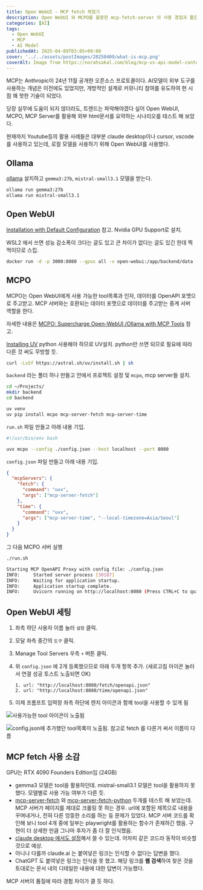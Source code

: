 ```yaml
---
title: Open WebUI - MCP fetch 체험기
description: Open WebUI 와 MCPO를 활용한 mcp-fetch-server 의 사용 경험과 짦은 소감
categories: [AI]
tags:
  - Open WebUI
  - MCP
  - AI Model
publishedAt: 2025-04-09T03:05+09:00
cover: '../../assets/postImages/20250409/what-is-mcp.png'
coverAlt: Image from https://norahsakal.com/blog/mcp-vs-api-model-context-protocol-explained/
---
```


MCP는 Anthropic이 24년 11월 공개한 오픈소스 프로토콜이다. AI모델이 외부 도구를 사용하는 개념은 이전에도 있었지만, 개방적인 설계로 커뮤니티 참여를 유도하여 현 시점 꽤 핫한 기술이 되었다.

당장 실무에 도움이 되지 않더라도, 트렌드는 파악해야겠다 싶어 Open WebUI, MCPO, MCP Server를 활용해 외부 html문서를 요약하는 시나리오를 테스트 해 보았다.

현재까지 Youtube등의 활용 사례들은 대부분 claude desktop이나 cursor, vscode를 사용하고 있는데, 로컬 모델을 사용하기 위해 Open WebUI를 사용했다.

## Ollama

[ollama](https://ollama.com) 설치하고 `gemma3:27b`, `mistral-small3.1` 모델을 받는다.

```bash
ollama run gemma3:27b
ollama run mistral-small3.1
```

## Open WebUI

[Installation with Default Configuration](https://github.com/open-webui/open-webui?tab=readme-ov-file#installation-with-default-configuration) 참고. Nvidia GPU Support로 설치.

WSL2 에서 쓰면 성능 감소폭이 크다는 글도 있고 큰 차이가 없다는 글도 있긴 한데 찍먹이므로 스킵.

```bash
docker run -d -p 3000:8080 --gpus all -v open-webui:/app/backend/data --name open-webui ghcr.io/open-webui/open-webui:cuda
```

## MCPO

MCPO는 Open WebUI에게 사용 가능한 tool목록과 인자, 데이터를 OpenAPI 포멧으로 주고받고. MCP 서버와는 호환되는 데이터 포멧으로 데이터를 주고받는 중계 서버 역할을 한다.

자세한 내용은 [MCPO: Supercharge Open-WebUI /Ollama with MCP Tools](https://mychen76.medium.com/mcpo-supercharge-open-webui-with-mcp-tools-4ee55024c371) 참고.

[Installing UV](https://docs.astral.sh/uv/getting-started/installation/) python 사용해야 하므로 UV설치. python만 쓰면 되므로 필요에 따라 다른 것 써도 무방할 듯.

```bash
curl -LsSf https://astral.sh/uv/install.sh | sh
```

`backend` 라는 폴더 하나 만들고 안에서 프로젝트 설정 및 `mcpo`, mcp server들 설치.

```bash
cd ~/Projects/
mkdir backend
cd backend

uv venv
uv pip install mcpo mcp-server-fetch mcp-server-time
```

`run.sh` 파일 만들고 아래 내용 기입.

```bash
#!/usr/bin/env bash

uvx mcpo --config ./config.json --host localhost --port 8080
```

`config.json` 파일 만들고 아래 내용 기입.

```json
{
  "mcpServers": {
    "fetch": {
      "command": "uvx",
      "args": ["mcp-server-fetch"]
    },
    "time": {
      "command": "uvx",
      "args": ["mcp-server-time", "--local-timezone=Asia/Seoul"]
    }
  }
}
```

그 다음 MCPO 서버 실행

```bash
./run.sh

Starting MCP OpenAPI Proxy with config file: ./config.json
INFO:     Started server process [30187]
INFO:     Waiting for application startup.
INFO:     Application startup complete.
INFO:     Uvicorn running on http://localhost:8080 (Press CTRL+C to quit)
```

## Open WebUI 세팅

1. 좌측 하단 사용자 이름 눌러 `설정` 클릭.
2. 모달 좌측 중간의 `도구` 클릭.
3. Manage Tool Servers 우측 `+` 버튼 클릭.
4. 위 `config.json` 에 2개 등록했으므로 아래 두개 항목 추가. (새로고침 아이콘 눌러서 연결 성공 토스트 노출되면 OK)

   ```
   1. url: "http://localhost:8080/fetch/openapi.json"
   2. url: "http://localhost:8080/time/openapi.json"
   ```

5. 이제 프롬프트 입력창 좌측 하단에 렌치 아이콘과 함께 tool을 사용할 수 있게 됨

![사용가능한 tool 아이콘이 노출됨](#/assets/postImages/20250409/open-webui-tools.png)

![config.json에 추가했던 tool목록이 노출됨. 참고로 fetch 를 다른거 써서 이름이 다름](#/assets/postImages/20250409/open-webui-tools2.png)

## MCP fetch 사용 소감

GPU는 RTX 4090 Founders Edition임 (24GB)

- gemma3 모델은 tool을 활용하던데. mistral-small3.1 모델은 tool을 활용하지 못 했다. 모델별로 사용 가능 여부가 다른 듯.
- [mcp-server-fetch](https://github.com/modelcontextprotocol/servers/tree/main/src/fetch) 와 [mcp-server-fetch-python](https://github.com/tatn/mcp-server-fetch-python) 두개를 테스트 해 보았는데. MCP 서버가 페이지를 제대로 크롤링 못 하는 경우. url에 포함된 제목으로 내용을 꾸며내거나, 전혀 다른 엉뚱한 소리를 하는 둥 문제가 있었다. MCP 서버 코드를 확인해 보니 tool 4개 중에 일부는 playwright를 활용하는 함수가 존재하긴 했음. 구현이 더 상세한 만큼 그나마 후자가 좀 더 잘 인식했음.
- [claude desktop 에서도 설정](https://modelcontextprotocol.io/quickstart/user#2-add-the-filesystem-mcp-server)해서 쓸 수 있는데. 어차피 같은 코드라 동작이 비슷할것으로 예상.
- 아니나 다를까 claude.ai 는 붙여넣은 링크는 인식할 수 없다는 답변을 했다.
- ChatGPT 도 붙여넣은 링크는 인식을 못 했고. 해당 링크를 **웹 검색**하여 찾은 것을 토대로는 문서 내의 디테일한 내용에 대한 답변이 가능했다.

MCP 서버의 품질에 따라 경험 차이가 클 듯 하다.
